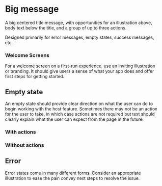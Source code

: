 
<Meta title="Blocks/Big message" component={BigMessage} />

# Big message

A big centered title message, with opportunities for an illustration above, body text below the title, and a group of up to three actions.

Designed primarily for error messages, empty states, success messages, etc.

### Welcome Screens

For a welcome screen on a first-run experience, use an inviting illustration or branding. It should give users a sense of what your app does and offer first steps for getting started.

<Canvas>
  <Story name="Welcome variant 1">
    <FluentPatternsProvider>
      <BigMessage
        media={{ illustration: 'hello' }}
        title={[{ text: 'Welcome to Contoso! Your opinion counts.' }]}
        description={[
          { text: 'Contoso is your tool to create, take, and manage polls.' },
        ]}
        actions={{
          primary: { actionId: 'a1', label: 'Sign in' },
          secondary: { actionId: 'a2', label: 'Sign up' },
          tertiary: { actionId: 'a3', label: 'Learn more about Contoso' },
        }}
        viewportHeight={false}
      />
    </FluentPatternsProvider>
  </Story>
</Canvas>

<Canvas>
  <Story name="Welcome variant 2">
    <FluentPatternsProvider>
      <BigMessage
        media={{ illustration: 'hello' }}
        title={[{ text: 'Welcome to your workspace, Daniela' }]}
        description={[
          {
            text: 'Access all your boards for photos, files, and tasks from a single place.',
          },
        ]}
        actions={{
          primary: {
            actionId: 'a1',
            label: 'Create a board',
            icon: 'add',
          },
          secondary: {
            actionId: 'a2',
            label: 'Find an existing board',
            icon: 'search',
          },
        }}
        viewportHeight={false}
      />
    </FluentPatternsProvider>
  </Story>
</Canvas>

## Empty state

An empty state should provide clear direction on what the user can do to begin working with the host feature. Sometimes there may not be an action for the user to take, in which case actions are not required but text should clearly explain what the user can expect from the page in the future.

### With actions

<Canvas>
  <Story name="Empty with Actions">
    <FluentPatternsProvider>
      <BigMessage
        media={{ illustration: 'empty' }}
        actions={{
          primary: {
            actionId: 'a1',
            label: 'Create a task',
            icon: 'add',
          },
          secondary: {
            actionId: 'a2',
            label: 'Find an existing task',
            icon: 'search',
          },
        }}
        viewportHeight={false}
      />
    </FluentPatternsProvider>
  </Story>
</Canvas>

### Without actions

<Canvas>
  <Story name="Empty">
    <FluentPatternsProvider>
      <BigMessage
        media={{ illustration: 'empty' }}
        title={[{ text: "Once you're assigned a task, you'll find it here" }]}
        description={[{ text: 'Until then, enjoy your time off.' }]}
        viewportHeight={false}
      />
    </FluentPatternsProvider>
  </Story>
</Canvas>

## Error

Error states come in many different forms. Consider an appropriate illustration to ease the pain convey next steps to resolve the issue.

<Canvas>
  <Story name="Error">
    <FluentPatternsProvider>
      <BigMessage
        media={{ illustration: 'error' }}
        title={[{ text: 'Something went wrong' }]}
        viewportHeight={false}
      />
    </FluentPatternsProvider>
  </Story>
</Canvas>

<Canvas>
  <Story name="Error without illustration">
    <FluentPatternsProvider>
      <BigMessage
        title={[{ text: 'Something went wrong' }]}
        description={[
          {
            text: 'Try searching with common words or checking for spelling errors.',
          },
        ]}
        viewportHeight={false}
      />
    </FluentPatternsProvider>
  </Story>
</Canvas>
